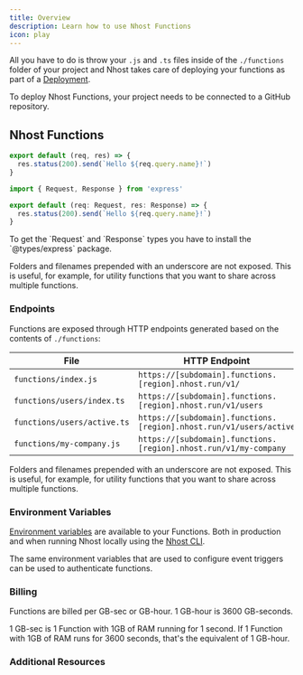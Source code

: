 ```yaml
---
title: Overview
description: Learn how to use Nhost Functions
icon: play
---
```


All you have to do is throw your `.js` and `.ts` files inside of the `./functions` folder of your project and Nhost takes care of deploying your functions as part of a [Deployment](/platform/deployments).

<Info>To deploy Nhost Functions, your project needs to be connected to a GitHub repository.</Info>

## Nhost Functions

<Tabs>
  <Tab title="JavaScript">

```js ./functions/hello.js
export default (req, res) => {
  res.status(200).send(`Hello ${req.query.name}!`)
}
```
  </Tab>

  <Tab title="TypeScript">

```ts ./functions/hello.ts
import { Request, Response } from 'express'

export default (req: Request, res: Response) => {
  res.status(200).send(`Hello ${req.query.name}!`)
}
```

<Info>
To get the `Request` and `Response` types you have to install the `@types/express` package.
</Info>
  </Tab>

</Tabs>


<Tip>Folders and filenames prepended with an underscore are not exposed. This is useful, for example, for utility functions that you want to share across multiple functions.</Tip>

### Endpoints

Functions are exposed through HTTP endpoints generated based on the contents of `./functions`: 

| File                        | HTTP Endpoint                                                      |
| --------------------------- | ------------------------------------------------------------------ |
| `functions/index.js`        | `https://[subdomain].functions.[region].nhost.run/v1/`             |
| `functions/users/index.ts`  | `https://[subdomain].functions.[region].nhost.run/v1/users`        |
| `functions/users/active.ts` | `https://[subdomain].functions.[region].nhost.run/v1/users/active` |
| `functions/my-company.js`   | `https://[subdomain].functions.[region].nhost.run/v1/my-company`   |


<Tip>Folders and filenames prepended with an underscore are not exposed. This is useful, for example, for utility functions that you want to share across multiple functions.</Tip>

### Environment Variables

[Environment variables](/platform/environment-variables) are available to your Functions. Both in production and when running Nhost locally using the [Nhost CLI](/development/cli).

The same environment variables that are used to configure event triggers can be used to authenticate functions.

### Billing

Functions are billed per GB-sec or GB-hour. 1 GB-hour is 3600 GB-seconds.

1 GB-sec is 1 Function with 1GB of RAM running for 1 second. If 1 Function with 1GB of RAM runs for 3600 seconds, that's the equivalent of 1 GB-hour.

### Additional Resources

<CardGroup cols={2}>
  <Card title="Examples" href="https://github.com/nhost/nhost/tree/main/examples/serverless-functions/functions">
  </Card>
</CardGroup>

